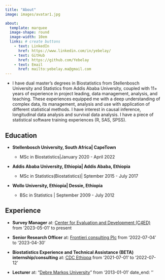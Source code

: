 ```yaml
---
title: "About"
image: images/avatar1.jpg

about: 
  template: marquee 
  image-shape: round
  image-width: 10em
  links: # create buttons
    - text: LinkedIn
      href: https://www.linkedin.com/in/yebelay/
    - text: GitHub
      href: https://github.com/Yebelay
    - text: Email
      href: mailto:yebelay.ma@gmail.com
---
```



- I have dual master’s degrees in Biostatistics from Stellenbosch University and Statistics from Addis Ababa University, coupled with 11+ years of experience in project leading, data management, analysis, and teaching. These experiences equipped me with a deep understanding of complex data, its management, analysis and use with application of different statistical methods. I have interest in causal inference, longitudinal data analysis and survival data analysis. I have a piece of statistical software training experiences (R, SAS, SPSS).

## Education

- **Stellenbosch University, South Africa| CapeTown**
    
     - MSc in Biostatistics|January 2020 - April 2022
      
- **Addis Ababa University, Ethiopia| Addis Ababa, Ethiopia**
    
     - MSc in Statistics(Biostatistics)| Sptember 2015 - July 2017

- **Wollo University, Ethiopia| Dessie, Ethiopia**
    
     - BSc in Statistics | September 2009 - July 2012

## Experience

-   **Survey Manager** at: [Center for Evaluation and Development
    (C4ED)](https://c4ed.org/) from  '2023-05-01' to present

-   **Senior Research Officer** at: [Frontieri consulting
    Plc](https://frontieri.com/) from
    '2022-07-04' to '2023-04-30'

-   **Biostatistics Experience and Technical Assistance (BETA)
    internship/consulting** at: [CDC
    Ethiopa](https://www.cdc.gov/globalhealth/countries/ethiopia/) from
    '2021-07-01' to '2022-07-12'

-   **Lecturer** at: "[Debre Markos University](http://www.dmu.edu.et/)"
    from '2013-01-01' date_end: ''
